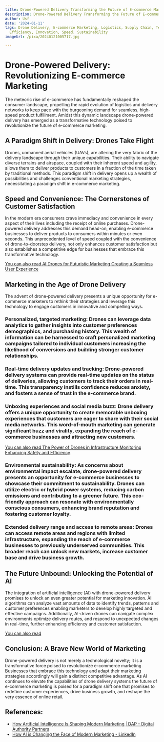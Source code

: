 ```yaml
---
title: Drone-Powered Delivery Transforming the Future of E-commerce Marketing
description: Drone-Powered Delivery Transforming the Future of E-commerce Marketing
author: Usf
date: '2024-01-11'
tags: Drone Delivery, E-commerce Marketing, Logistics, Supply Chain, Technology, Automation,
  Efficiency, Innovation, Speed, Sustainability
imageUrl: /pixa/20240121005717.jpg

---
```

# **Drone-Powered Delivery: Revolutionizing  E-commerce Marketing**

The meteoric rise of e-commerce has fundamentally reshaped the consumer landscape, propelling the rapid evolution of logistics and delivery networks to keep pace with the burgeoning demand for seamless, high-speed product fulfillment. Amidst this dynamic  landscape drone-powered delivery has emerged as a transformative  technology poised to revolutionize the future of e-commerce marketing.

## **A  Paradigm Shift in Delivery: Drones Take Flight**

Drones, unmanned aerial vehicles  (UAVs), are altering the very fabric of the delivery landscape through their  unique capabilities. Their ability to navigate diverse terrains and airspace, coupled with their inherent speed and agility,  allows them to deliver products to customers in a fraction of the time taken by traditional methods. This paradigm shift in  delivery  opens up a wealth  of  possibilities and challenges conventional marketing strategies, necessitating a paradigm shift in e-commerce marketing.

## **Speed and Convenience: The Cornerstones of  Customer Satisfaction**

In the modern era consumers crave immediacy  and  convenience  in  every aspect of  their lives including the  receipt of  online purchases. Drone-powered delivery addresses this demand head-on, enabling e-commerce businesses  to  deliver products to consumers within minutes or even seconds.  This  unprecedented level of speed coupled with the convenience of drone-to-doorstep delivery, not only enhances customer satisfaction but also establishes a competitive edge for  businesses that embrace this transformative technology.

[You can also read AI Drones for Futuristic Marketing Creating a Seamless User Experience](AI%20Drones%20for%20Futuristic%20Marketing%20Creating%20a%20Seamless%20User%20Experience)


## **Marketing in the Age of Drone Delivery**

The advent  of drone-powered delivery presents a unique  opportunity for  e-commerce marketers  to rethink their strategies and leverage this technology to engage customers in innovative and compelling ways.

### **Personalized, targeted marketing:** Drones can leverage data analytics  to gather insights into customer preferences demographics, and purchasing history. This wealth of information can be harnessed to craft personalized marketing campaigns tailored  to individual customers increasing the likelihood of conversions and building stronger customer  relationships.

### **Real-time delivery updates and tracking:** Drone-powered delivery systems can provide real-time updates on the status of deliveries, allowing customers to track their orders in real-time. This transparency instills confidence reduces  anxiety, and fosters a sense of trust in the e-commerce brand.

###  **Unboxing experiences and social media buzz:** Drone delivery offers a unique  opportunity to create memorable  unboxing experiences that customers are eager to share with their social media networks. This word-of-mouth marketing can generate significant buzz and virality, expanding the reach  of e-commerce businesses and attracting new customers.

[You can also read The Power of Drones in Infrastructure Monitoring Enhancing Safety and Efficiency](The%20Power%20of%20Drones%20in%20Infrastructure%20Monitoring%20Enhancing%20Safety%20and%20Efficiency)


### **Environmental sustainability:** As concerns about environmental impact  escalate, drone-powered  delivery presents an opportunity for e-commerce businesses to  showcase their  commitment to sustainability. Drones can utilize electric or hybrid power systems, reducing carbon emissions and  contributing to a greener future. This eco-friendly approach  can resonate with environmentally conscious consumers, enhancing brand reputation and  fostering customer loyalty.

### **Extended delivery range and access to remote areas:** Drones  can access remote  areas and regions with limited  infrastructure, expanding the reach of  e-commerce businesses to previously underserved communities. This broader reach can unlock new markets,  increase customer base  and drive business growth.

## **The Future Unbound: Unlocking the Potential of AI**

The integration of artificial intelligence (AI) with  drone-powered delivery promises  to unlock an even greater potential for marketing innovation. AI algorithms can analyze vast amounts of data to identify trends, patterns and customer preferences enabling marketers to develop  highly targeted and effective campaigns. Additionally, AI-driven drones  can navigate complex environments optimize delivery routes,  and respond to unexpected changes in real-time, further enhancing efficiency  and customer satisfaction.

[You can also read ]()


## **Conclusion: A Brave New World of Marketing**

Drone-powered delivery  is  not merely a technological novelty; it is a transformative force poised to revolutionize e-commerce marketing. Businesses that  embrace this technology and adapt their marketing strategies accordingly will gain a distinct  competitive advantage. As AI continues to elevate the capabilities of drone  delivery  systems  the future of  e-commerce marketing is poised for  a paradigm shift one that promises to redefine customer  experiences, drive business growth, and reshape the very essence of online  retail.

## References:
- [How Artificial Intelligence Is Shaping Modern Marketing | DAP - Digital Authority Partners](https://www.digitalauthority.me/resources/artificial-intelligence-marketing/)
- [How AI is Changing the Face of Modern Marketing - LinkedIn](https://www.linkedin.com/pulse/how-ai-changing-face-modern-marketing-scalebuildai?trk=article-ssr-frontend-pulse_more-articles_related-content-card)
